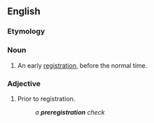 ==English==

===Etymology===
{{prefix|en|pre|registration}}

===Noun===
{{en-noun|~}}

# An early [[registration]], before the normal time.

===Adjective===
{{en-adj|-}}

# Prior to registration.
#: ''a '''preregistration''' check''